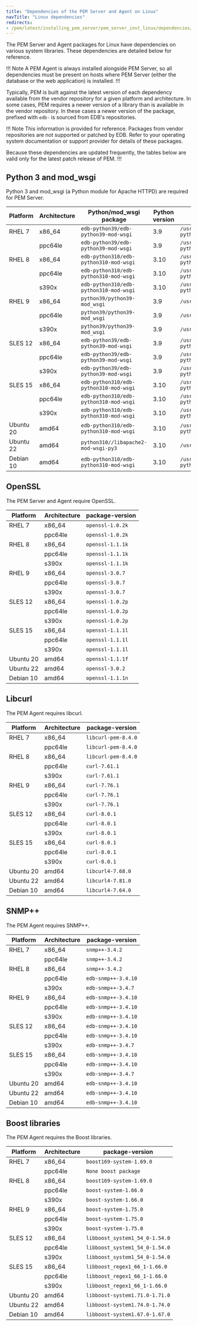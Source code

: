 ```yaml
---
title: "Dependencies of the PEM Server and Agent on Linux"
navTitle: "Linux dependencies"
redirects:
- /pem/latest/installing_pem_server/pem_server_inst_linux/dependencies/
---
```


The PEM Server and Agent packages for Linux have dependencies on various system libraries. 
These dependencies are detailed below for reference. 

!!! Note
A PEM Agent is always installed alongside PEM Server, so all dependencies must be present on hosts where PEM Server (either the database or the web application) is installed.
!!!

Typically, PEM is built against the latest version of each dependency available from the vendor repository for a given platform and architecture.
In some cases, PEM requires a newer version of a library than is available in the vendor repository.
In these cases a newer version of the package, prefixed with `edb-` is sourced from EDB's repositories.

!!! Note
This information is provided for reference. Packages from vendor repositories are not supported or patched by EDB. 
Refer to your operating system documentation or support provider for details of these packages.  

Because these dependencies are updated frequently, the tables below are valid only for the latest patch release of PEM.
!!!

## Python 3 and mod_wsgi

Python 3 and mod_wsgi (a Python module for Apache HTTPD) are required for PEM Server.

| Platform  | Architecture | Python/mod_wsgi package                | Python version | Python path                              |
|-----------|--------------|----------------------------------------|----------------|------------------------------------------|
| RHEL 7    | x86_64       | `edb-python39/edb-python39-mod-wsgi`   | 3.9            | `/usr/libexec/edb-python39/bin/python3`  |
|           | ppc64le      | `edb-python39/edb-python39-mod-wsgi`   | 3.9            | `/usr/libexec/edb-python39/bin/python3`  |
| RHEL 8    | x86_64       | `edb-python310/edb-python310-mod-wsgi` | 3.10           | `/usr/libexec/edb-python310/bin/python3` |
|           | ppc64le      | `edb-python310/edb-python310-mod-wsgi` | 3.10           | `/usr/libexec/edb-python310/bin/python3` |
|           | s390x        | `edb-python310/edb-python310-mod-wsgi` | 3.10           | `/usr/libexec/edb-python310/bin/python3` |
| RHEL 9    | x86_64       | `python39/python39-mod_wsgi`           | 3.9            | `/usr/bin/python3`                       |
|           | ppc64le      | `python39/python39-mod_wsgi`           | 3.9            | `/usr/bin/python3`                       |
|           | s390x        | `python39/python39-mod_wsgi`           | 3.9            | `/usr/bin/python3`                       |
| SLES 12   | x86_64       | `edb-python39/edb-python39-mod-wsgi`   | 3.9            | `/usr/libexec/edb-python39/bin/python3`  |
|           | ppc64le      | `edb-python39/edb-python39-mod-wsgi`   | 3.9            | `/usr/libexec/edb-python39/bin/python3`  |
|           | s390x        | `edb-python39/edb-python39-mod-wsgi`   | 3.9            | `/usr/libexec/edb-python39/bin/python3`  |
| SLES 15   | x86_64       | `edb-python310/edb-python310-mod-wsgi` | 3.10           | `/usr/libexec/edb-python310/bin/python3` |
|           | ppc64le      | `edb-python310/edb-python310-mod-wsgi` | 3.10           | `/usr/libexec/edb-python310/bin/python3` |
|           | s390x        | `edb-python310/edb-python310-mod-wsgi` | 3.10           | `/usr/libexec/edb-python310/bin/python3` |
| Ubuntu 20 | amd64        | `edb-python310/edb-python310-mod-wsgi` | 3.10           | `/usr/libexec/edb-python310/bin/python3` |
| Ubuntu 22 | amd64        | `python310//libapache2-mod-wsgi-py3`   | 3.10           | `/usr/bin/python3`                       |
| Debian 10 | amd64        | `edb-python310/edb-python310-mod-wsgi` | 3.10           | `/usr/libexec/edb-python310/bin/python3` |

## OpenSSL

The PEM Server and Agent require OpenSSL.

| Platform  | Architecture |  package-version  |
|-----------|--------------|-------------------|
| RHEL 7    | x86_64       | `openssl-1.0.2k`  |
|           | ppc64le      | `openssl-1.0.2k`  |
| RHEL 8    | x86_64       | `openssl-1.1.1k`  |
|           | ppc64le      | `openssl-1.1.1k`  |
|           | s390x        | `openssl-1.1.1k`  |
| RHEL 9    | x86_64       | `openssl-3.0.7`   |
|           | ppc64le      | `openssl-3.0.7`   |
|           | s390x        | `openssl-3.0.7`   |
| SLES 12   | x86_64       | `openssl-1.0.2p`  |
|           | ppc64le      | `openssl-1.0.2p`  |
|           | s390x        | `openssl-1.0.2p`  |
| SLES 15   | x86_64       | `openssl-1.1.1l`  |
|           | ppc64le      | `openssl-1.1.1l`  |
|           | s390x        | `openssl-1.1.1l`  |
| Ubuntu 20 | amd64        | `openssl-1.1.1f`  |
| Ubuntu 22 | amd64        | `openssl-3.0.2`   |
| Debian 10 | amd64        | `openssl-1.1.1n`  |

## Libcurl

The PEM Agent requires libcurl.

| Platform  | Architecture |  package-version    |
|-----------|--------------|---------------------|
| RHEL 7    | x86_64       | `libcurl-pem-8.4.0` |
|           | ppc64le      | `libcurl-pem-8.4.0` |
| RHEL 8    | x86_64       | `libcurl-pem-8.4.0` |
|           | ppc64le      | `curl-7.61.1`       |
|           | s390x        | `curl-7.61.1`       |
| RHEL 9    | x86_64       | `curl-7.76.1`       |
|           | ppc64le      | `curl-7.76.1`       |
|           | s390x        | `curl-7.76.1`       |
| SLES 12   | x86_64       | `curl-8.0.1`        |
|           | ppc64le      | `curl-8.0.1`        |
|           | s390x        | `curl-8.0.1`        |
| SLES 15   | x86_64       | `curl-8.0.1`        |
|           | ppc64le      | `curl-8.0.1`        |
|           | s390x        | `curl-8.0.1`        |
| Ubuntu 20 | amd64        | `libcurl4-7.68.0`   |
| Ubuntu 22 | amd64        | `libcurl4-7.81.0`   |
| Debian 10 | amd64        | `libcurl4-7.64.0`   |

## SNMP++

The PEM Agent requires SNMP++.

| Platform  | Architecture |  package-version    |
|-----------|--------------|---------------------|
| RHEL 7    | x86_64       | `snmp++-3.4.2`      |
|           | ppc64le      | `snmp++-3.4.2`      |
| RHEL 8    | x86_64       | `snmp++-3.4.2`      |
|           | ppc64le      | `edb-snmp++-3.4.10` |
|           | s390x        | `edb-snmp++-3.4.7`  |
| RHEL 9    | x86_64       | `edb-snmp++-3.4.10` |
|           | ppc64le      | `edb-snmp++-3.4.10` |
|           | s390x        | `edb-snmp++-3.4.10` |
| SLES 12   | x86_64       | `edb-snmp++-3.4.10` |
|           | ppc64le      | `edb-snmp++-3.4.10` |
|           | s390x        | `edb-snmp++-3.4.7`  |
| SLES 15   | x86_64       | `edb-snmp++-3.4.10` |
|           | ppc64le      | `edb-snmp++-3.4.10` |
|           | s390x        | `edb-snmp++-3.4.7`  |
| Ubuntu 20 | amd64        | `edb-snmp++-3.4.10` |
| Ubuntu 22 | amd64        | `edb-snmp++-3.4.10` |
| Debian 10 | amd64        | `edb-snmp++-3.4.10` |

## Boost libraries

The PEM Agent requires the Boost libraries.

| Platform  | Architecture |  package-version               |
|-----------|--------------|--------------------------------|
| RHEL 7    | x86_64       | `boost169-system-1.69.0`       |
|           | ppc64le      | `None boost package`           |
| RHEL 8    | x86_64       | `boost169-system-1.69.0`       |
|           | ppc64le      | `boost-system-1.66.0`          |
|           | s390x        | `boost-system-1.66.0`          |
| RHEL 9    | x86_64       | `boost-system-1.75.0`          |
|           | ppc64le      | `boost-system-1.75.0`          |
|           | s390x        | `boost-system-1.75.0`          |
| SLES 12   | x86_64       | `libboost_system1_54_0-1.54.0` |
|           | ppc64le      | `libboost_system1_54_0-1.54.0` |
|           | s390x        | `libboost_system1_54_0-1.54.0` |
| SLES 15   | x86_64       | `libboost_regex1_66_1-1.66.0`  |
|           | ppc64le      | `libboost_regex1_66_1-1.66.0`  |
|           | s390x        | `libboost_regex1_66_1-1.66.0`  |
| Ubuntu 20 | amd64        | `libboost-system1.71.0-1.71.0` |
| Ubuntu 22 | amd64        | `libboost-system1.74.0-1.74.0` |
| Debian 10 | amd64        | `libboost-system1.67.0-1.67.0` |
